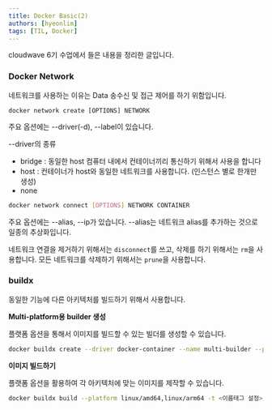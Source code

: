 ```yaml
---
title: Docker Basic(2)
authors: [hyeonlim]
tags: [TIL, Docker]
---
```


cloudwave 6기 수업에서 들은 내용을 정리한 글입니다.

### Docker Network

네트워크를 사용하는 이유는 Data 송수신 및 접근 제어를 하기 위함입니다.

```
docker network create [OPTIONS] NETWORK
```

주요 옵션에는 --driver(-d), --label이 있습니다.

--driver의 종류

- bridge : 동일한 host 컴퓨터 내에서 컨테이너끼리 통신하기 위해서 사용을 합니다
- host : 컨테이너가 host와 동일한 네트워크를 사용합니다. (인스턴스 별로 한개만 생성)
- none

```bash
docker network connect [OPTIONS] NETWORK CONTAINER
```

주요 옵션에는 --alias, --ip가 있습니다.
--alias는 네트워크 alias를 추가하는 것으로 일종의 추상화입니다.

네트워크 연결을 제거하기 위해서는 `disconnect`를 쓰고, 삭제를 하기 위해서는 `rm`을 사용합니다. 모든 네트워크를 삭제하기 위해서는 `prune`을 사용합니다.

### buildx

동일한 기능에 다른 아키텍처를 빌드하기 위해서 사용합니다.

**Multi-platform용 builder 생성**

플랫폼 옵션을 통해서 이미지를 빌드할 수 있는 빌더를 생성할 수 있습니다.

```bash
docker buildx create --driver docker-container --name multi-builder --platform linux/amd64,linux/arm64
```

**이미지 빌드하기**

플랫폼 옵션을 활용하여 각 아키텍처에 맞는 이미지를 제작할 수 있습니다.

```bash
docker buildx build --platform linux/amd64,linux/arm64 -t <이름태그 설정> .
```
